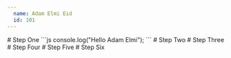 ```yaml
---
  name: Adam Elmi Eid
  id: 101
---
```

  

<somcheat>
# Step One
```js
console.log("Hello Adam Elmi");
```
# Step Two
# Step Three
# Step Four
# Step Five
# Step Six
</somcheat>